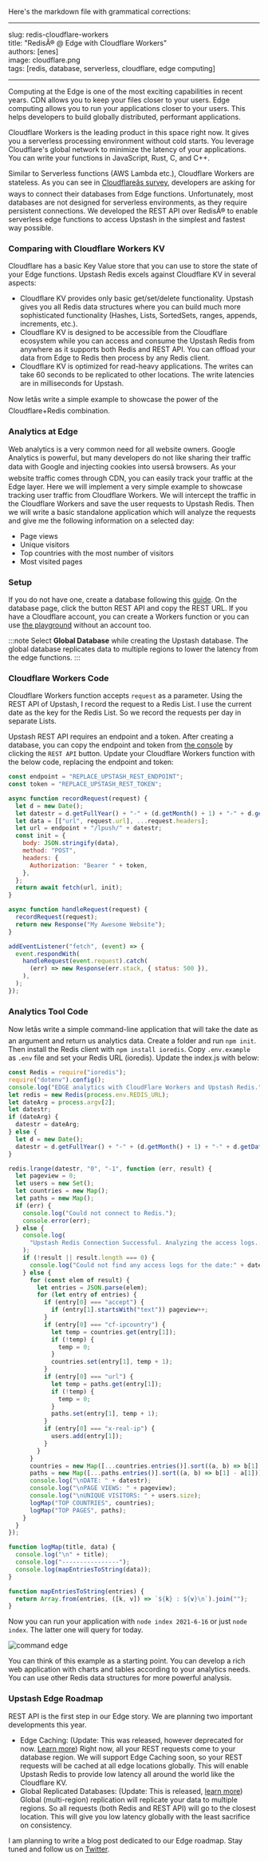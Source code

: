 Here's the markdown file with grammatical corrections:

---

slug: redis-cloudflare-workers  
title: "RedisÂ® @ Edge with Cloudflare Workers"  
authors: [enes]  
image: cloudflare.png  
tags: [redis, database, serverless, cloudflare, edge computing]

---

Computing at the Edge is one of the most exciting capabilities in recent years. CDN allows you to keep your files closer to your users. Edge computing allows you to run your applications closer to your users. This helps developers to build globally distributed, performant applications.

Cloudflare Workers is the leading product in this space right now. It gives you a serverless processing environment without cold starts. You leverage Cloudflare's global network to minimize the latency of your applications. You can write your functions in JavaScript, Rust, C, and C++.

Similar to Serverless functions (AWS Lambda etc.), Cloudflare Workers are stateless. As you can see in [Cloudflareâs survey](https://workers.cloudflare.com/node), developers are asking for ways to connect their databases from Edge functions. Unfortunately, most databases are not designed for serverless environments, as they require persistent connections. We developed the REST API over RedisÂ® to enable serverless edge functions to access Upstash in the simplest and fastest way possible.

### Comparing with Cloudflare Workers KV

Cloudflare has a basic Key Value store that you can use to store the state of your Edge functions. Upstash Redis excels against Cloudflare KV in several aspects:

- Cloudflare KV provides only basic get/set/delete functionality. Upstash gives you all Redis data structures where you can build much more sophisticated functionality (Hashes, Lists, SortedSets, ranges, appends, increments, etc.).
- Cloudflare KV is designed to be accessible from the Cloudflare ecosystem while you can access and consume the Upstash Redis from anywhere as it supports both Redis and REST API. You can offload your data from Edge to Redis then process by any Redis client.
- Cloudflare KV is optimized for read-heavy applications. The writes can take 60 seconds to be replicated to other locations. The write latencies are in milliseconds for Upstash.

Now letâs write a simple example to showcase the power of the Cloudflare+Redis combination.

### Analytics at Edge

Web analytics is a very common need for all website owners. Google Analytics is powerful, but many developers do not like sharing their traffic data with Google and injecting cookies into usersâ browsers. As your website traffic comes through CDN, you can easily track your traffic at the Edge layer. Here we will implement a very simple example to showcase tracking user traffic from Cloudflare Workers. We will intercept the traffic in the Cloudflare Workers and save the user requests to Upstash Redis. Then we will write a basic standalone application which will analyze the requests and give me the following information on a selected day:

- Page views
- Unique visitors
- Top countries with the most number of visitors
- Most visited pages

### Setup

If you do not have one, create a database following this [guide](/docs/). On the database page, click the button REST API and copy the REST URL. If you have a Cloudflare account, you can create a Workers function or you can use [the playground](https://cloudflareworkers.com/#36ebe026bf3510a2e5acace89c09829f:about:blank) without an account too.

:::note
Select **Global Database** while creating the Upstash database. The global database replicates data to multiple regions to lower the latency from the edge functions.
:::

### Cloudflare Workers Code

Cloudflare Workers function accepts `request` as a parameter. Using the REST API of Upstash, I record the request to a Redis List. I use the current date as the key for the Redis List. So we record the requests per day in separate Lists.

Upstash REST API requires an endpoint and a token. After creating a database, you can copy the endpoint and token from [the console](https://console.upstash.com/) by clicking the `REST API` button. Update your Cloudflare Workers function with the below code, replacing the endpoint and token:

```javascript
const endpoint = "REPLACE_UPSTASH_REST_ENDPOINT";
const token = "REPLACE_UPSTASH_REST_TOKEN";

async function recordRequest(request) {
  let d = new Date();
  let datestr = d.getFullYear() + "-" + (d.getMonth() + 1) + "-" + d.getDate();
  let data = [["url", request.url], ...request.headers];
  let url = endpoint + "/lpush/" + datestr;
  const init = {
    body: JSON.stringify(data),
    method: "POST",
    headers: {
      Authorization: "Bearer " + token,
    },
  };
  return await fetch(url, init);
}

async function handleRequest(request) {
  recordRequest(request);
  return new Response("My Awesome Website");
}

addEventListener("fetch", (event) => {
  event.respondWith(
    handleRequest(event.request).catch(
      (err) => new Response(err.stack, { status: 500 }),
    ),
  );
});
```

### Analytics Tool Code

Now letâs write a simple command-line application that will take the date as an argument and return us analytics data. Create a folder and run `npm init`. Then install the Redis client with `npm install ioredis`. Copy `.env.example` as `.env` file and set your Redis URL (ioredis). Update the index.js with below:

```javascript
const Redis = require("ioredis");
require("dotenv").config();
console.log("EDGE analytics with CloudFlare Workers and Upstash Redis.");
let redis = new Redis(process.env.REDIS_URL);
let dateArg = process.argv[2];
let datestr;
if (dateArg) {
  datestr = dateArg;
} else {
  let d = new Date();
  datestr = d.getFullYear() + "-" + (d.getMonth() + 1) + "-" + d.getDate();
}

redis.lrange(datestr, "0", "-1", function (err, result) {
  let pageview = 0;
  let users = new Set();
  let countries = new Map();
  let paths = new Map();
  if (err) {
    console.log("Could not connect to Redis.");
    console.error(err);
  } else {
    console.log(
      "Upstash Redis Connection Successful. Analyzing the access logs..."
    );
    if (!result || result.length === 0) {
      console.log("Could not find any access logs for the date:" + datestr);
    } else {
      for (const elem of result) {
        let entries = JSON.parse(elem);
        for (let entry of entries) {
          if (entry[0] === "accept") {
            if (entry[1].startsWith("text")) pageview++;
          }
          if (entry[0] === "cf-ipcountry") {
            let temp = countries.get(entry[1]);
            if (!temp) {
              temp = 0;
            }
            countries.set(entry[1], temp + 1);
          }
          if (entry[0] === "url") {
            let temp = paths.get(entry[1]);
            if (!temp) {
              temp = 0;
            }
            paths.set(entry[1], temp + 1);
          }
          if (entry[0] === "x-real-ip") {
            users.add(entry[1]);
          }
        }
      }
      countries = new Map([...countries.entries()].sort((a, b) => b[1] - a[1]));
      paths = new Map([...paths.entries()].sort((a, b) => b[1] - a[1]));
      console.log("\nDATE: " + datestr);
      console.log("\nPAGE VIEWS: " + pageview);
      console.log("\nUNIQUE VISITORS: " + users.size);
      logMap("TOP COUNTRIES", countries);
      logMap("TOP PAGES", paths);
    }
  }
});

function logMap(title, data) {
  console.log("\n" + title);
  console.log("----------------");
  console.log(mapEntriesToString(data));
}

function mapEntriesToString(entries) {
  return Array.from(entries, ([k, v]) => `${k} : ${v}\n`).join("");
}
```

Now you can run your application with `node index 2021-6-16` or just `node index`. The latter one will query for today.

![command edge](/blog/edge-command.png "command edge")

You can think of this example as a starting point. You can develop a rich web application with charts and tables according to your analytics needs. You can use other Redis data structures for more powerful analysis.

### Upstash Edge Roadmap

REST API is the first step in our Edge story. We are planning two important developments this year.

- Edge Caching: (Update: This was released, however deprecated for now. [Learn more](https://blog.upstash.com/edge-caching-benchmark)) Right now, all your REST requests come to your database region. We will support Edge Caching soon, so your REST requests will be cached at all edge locations globally. This will enable Upstash Redis to provide low latency all around the world like the Cloudflare KV.
- Global Replicated Databases: (Update: This is released, [learn more](https://blog.upstash.com/global-database)) Global (multi-region) replication will replicate your data to multiple regions. So all requests (both Redis and REST API) will go to the closest location. This will give you low latency globally with the least sacrifice on consistency.

I am planning to write a blog post dedicated to our Edge roadmap. Stay tuned and follow us on [Twitter](https://twitter.com/upstash).